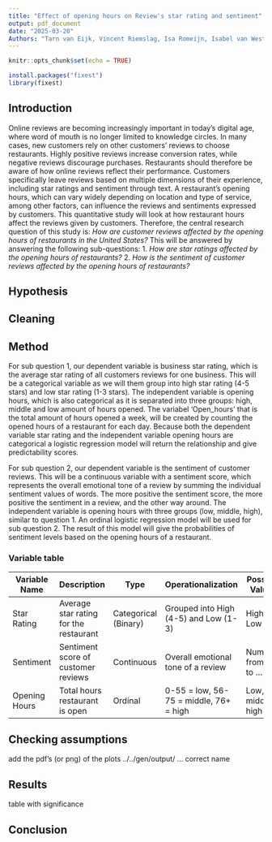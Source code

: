 ```yaml
---
title: "Effect of opening hours on Review's star rating and sentiment"
output: pdf_document
date: "2025-03-20"
Authors: "Tarn van Eijk, Vincent Riemslag, Isa Romeijn, Isabel van Westeneng"
---
```


```r
knitr::opts_chunk$set(echo = TRUE)
```

```r
install.packages("fixest")
library(fixest)
```

## Introduction 
Online reviews are becoming increasingly important in today's digital age, where word of mouth is no longer limited to knowledge circles. In many cases, new customers rely on other customers' reviews to choose restaurants. Highly positive reviews increase conversion rates, while negative reviews discourage purchases. Restaurants should therefore be aware of how online reviews reflect their performance. Customers specifically leave reviews based on multiple dimensions of their experience, including star ratings and sentiment through text. A restaurant's opening hours, which can vary widely depending on location and type of service, among other factors, can influence the reviews and sentiments expressed by customers. This quantitative study will look at how restaurant hours affect the reviews given by customers. Therefore, the central research question of this study is: 
*How are customer reviews affected by the opening hours of restaurants in the United States?*
This will be answered by answering the following sub-questions: 
1. *How are star ratings affected by the opening hours of restaurants?*
2. *How is the sentiment of customer reviews affected by the opening hours of restaurants?*

## Hypothesis

## Cleaning 

## Method
For sub question 1, our dependent variable is business star rating, which is the average star rating of all customers reviews for one business. This will be a categorical variable as we will them group into high star rating (4-5 stars) and low star rating (1-3 stars). The independent variable is opening hours, which is also categorical as it is separated into three groups: high, middle and low amount of hours opened. The variabel 'Open_hours' that is the total amount of hours opened a week, will be created by counting the opened hours of a restaurant for each day. Because both the dependent variable star rating and the independent variable opening hours are categorical a logistic regression model will return the relationship and give predictability scores. 

For sub question 2, our dependent variable is the sentiment of customer reviews. This will be a continuous variable with a sentiment score, which represents the overall emotional tone of a review by summing the individual sentiment values of words. The more positive the sentiment score, the more positive the sentiment in a review, and the other way around. The independent variable is opening hours with three groups (low, middle, high), similar to question 1. An ordinal logistic regression model will be used for sub question 2. The result of this model will give the probabilities of sentiment levels based on the opening hours of a restaurant.

### Variable table
| Variable Name  | Description                                   | Type        | Operationalization                                      | Possible Values               |
|---------------|-------------------------------------------|------------|--------------------------------------------------|------------------------------|
| Star Rating   | Average star rating for the restaurant       | Categorical (Binary) | Grouped into High (4-5) and Low (1-3)         | High, Low        |
| Sentiment     | Sentiment score of customer reviews           | Continuous     | Overall emotional tone of a review  | Numbers from -... to ...  |
| Opening Hours | Total hours restaurant is open          | Ordinal | 0-55 = low, 56-75 = middle, 76+ = high      | Low, middle, high                   |

## Checking assumptions 

add the pdf's (or png) of the plots
../../gen/output/ ... correct name

## Results

table with significance


## Conclusion 


